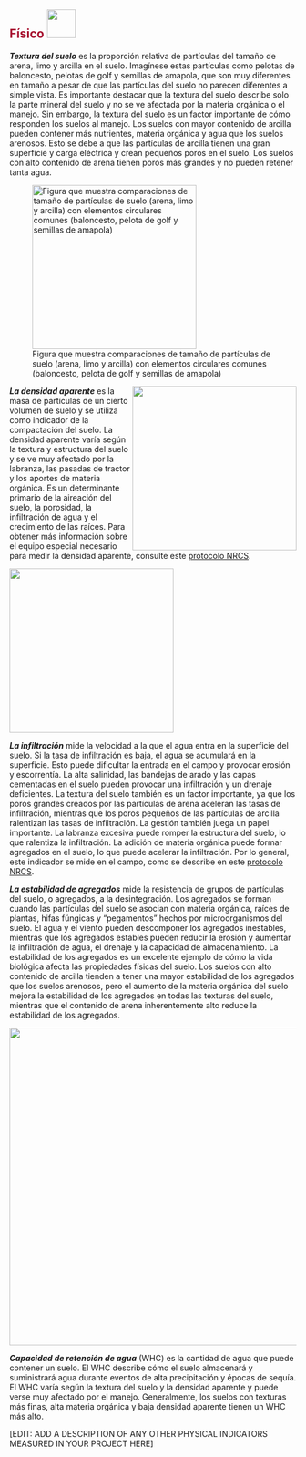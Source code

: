 ## [**Físico**]{style="color: #a60f2d"} ![](images/physical.png){height="50px"}\newline\newline

***Textura del suelo*** es la proporción relativa de partículas del tamaño de
arena, limo y arcilla en el suelo. Imagínese estas partículas como pelotas de
baloncesto, pelotas de golf y semillas de amapola, que son muy diferentes en
tamaño a pesar de que las partículas del suelo no parecen diferentes a simple
vista. Es importante destacar que la textura del suelo describe solo la parte
mineral del suelo y no se ve afectada por la materia orgánica o el manejo. Sin
embargo, la textura del suelo es un factor importante de cómo responden los
suelos al manejo. Los suelos con mayor contenido de arcilla pueden contener más
nutrientes, materia orgánica y agua que los suelos arenosos. Esto se debe a que
las partículas de arcilla tienen una gran superficie y carga eléctrica y crean
pequeños poros en el suelo. Los suelos con alto contenido de arena tienen poros
más grandes y no pueden retener tanta agua.

![Figura que muestra comparaciones de tamaño de partículas de suelo (arena, limo
y arcilla) con elementos circulares comunes (baloncesto, pelota de golf y
semillas de
amapola)](https://raw.githack.com/WA-Department-of-Agriculture/soils/main/figures/ball-texture-spanish.png){width="3in"}

<!-- Image wrapped around text for HTML -->

::: {.content-visible when-format="html"}
![](https://raw.githack.com/WA-Department-of-Agriculture/soils/main/figures/compaction-spanish.png){width="3in"
style="float:right"
fig-alt="Comparación entre suelo no compactado y compactado. Las partículas de suelo no compactadas están más dispersas, mientras que las partículas de suelo compactadas están cerradas entre sí."}
:::

***La densidad aparente*** es la masa de partículas de un cierto volumen de
suelo y se utiliza como indicador de la compactación del suelo. La densidad
aparente varía según la textura y estructura del suelo y se ve muy afectado por
la labranza, las pasadas de tractor y los aportes de materia orgánica. Es un
determinante primario de la aireación del suelo, la porosidad, la infiltración
de agua y el crecimiento de las raíces. Para obtener más información sobre el
equipo especial necesario para medir la densidad aparente, consulte este
[protocolo
NRCS](https://www.nrcs.usda.gov/sites/default/files/2022-10/Soil%20Bulk%20Density%20Moisture%20Aeration.pdf).

<!-- Image below around text for docx -->

::: {.content-visible unless-format="html"}
![](https://raw.githack.com/WA-Department-of-Agriculture/soils/main/figures/compaction-spanish.png){width="3in"
fig-alt="Comparación entre suelo no compactado y compactado. Las partículas de suelo no compactadas están más dispersas, mientras que las partículas de suelo compactadas están cerradas entre sí."}
:::

***La infiltración*** mide la velocidad a la que el agua entra en la superficie
del suelo. Si la tasa de infiltración es baja, el agua se acumulará en la
superficie. Esto puede dificultar la entrada en el campo y provocar erosión y
escorrentía. La alta salinidad, las bandejas de arado y las capas cementadas en
el suelo pueden provocar una infiltración y un drenaje deficientes. La textura
del suelo también es un factor importante, ya que los poros grandes creados por
las partículas de arena aceleran las tasas de infiltración, mientras que los
poros pequeños de las partículas de arcilla ralentizan las tasas de
infiltración. La gestión también juega un papel importante. La labranza excesiva
puede romper la estructura del suelo, lo que ralentiza la infiltración. La
adición de materia orgánica puede formar agregados en el suelo, lo que puede
acelerar la infiltración. Por lo general, este indicador se mide en el campo,
como se describe en este [protocolo
NRCS](https://www.nrcs.usda.gov/sites/default/files/2022-10/Infiltration.pdf).

***La estabilidad de agregados*** mide la resistencia de grupos de partículas
del suelo, o agregados, a la desintegración. Los agregados se forman cuando las
partículas del suelo se asocian con materia orgánica, raíces de plantas, hifas
fúngicas y "pegamentos" hechos por microorganismos del suelo. El agua y el
viento pueden descomponer los agregados inestables, mientras que los agregados
estables pueden reducir la erosión y aumentar la infiltración de agua, el
drenaje y la capacidad de almacenamiento. La estabilidad de los agregados es un
excelente ejemplo de cómo la vida biológica afecta las propiedades físicas del
suelo. Los suelos con alto contenido de arcilla tienden a tener una mayor
estabilidad de los agregados que los suelos arenosos, pero el aumento de la
materia orgánica del suelo mejora la estabilidad de los agregados en todas las
texturas del suelo, mientras que el contenido de arena inherentemente alto
reduce la estabilidad de los agregados.

![](https://raw.githack.com/WA-Department-of-Agriculture/soils/main/figures/aggregate-stability-spanish.png){width="5.8in"
fig-alt="Agregado mantenido unido con materia orgánica, raíces, hifas de hongos y pegamentos microbianos. Una flecha con texto que dice desintegración de agregados apunta hacia un agregado roto y un texto que dice partículas más propensas a la erosión."}

***Capacidad de retención de agua*** (WHC) es la cantidad de agua que puede
contener un suelo. El WHC describe cómo el suelo almacenará y suministrará agua
durante eventos de alta precipitación y épocas de sequía. El WHC varía según la
textura del suelo y la densidad aparente y puede verse muy afectado por el
manejo. Generalmente, los suelos con texturas más finas, alta materia orgánica y
baja densidad aparente tienen un WHC más alto.

\[EDIT: ADD A DESCRIPTION OF ANY OTHER PHYSICAL INDICATORS MEASURED IN YOUR
PROJECT HERE\]

